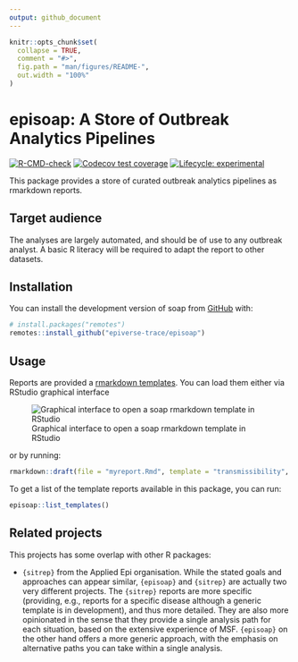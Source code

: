 ```yaml
---
output: github_document
---
```


<!-- README.md is generated from README.Rmd. Please edit that file -->

```r
knitr::opts_chunk$set(
  collapse = TRUE,
  comment = "#>",
  fig.path = "man/figures/README-",
  out.width = "100%"
)
```

# episoap: A Store of Outbreak Analytics Pipelines

<!-- badges: start -->
[![R-CMD-check](https://github.com/epiverse-trace/episoap/actions/workflows/R-CMD-check.yaml/badge.svg)](https://github.com/epiverse-trace/data_pipelines/actions/workflows/R-CMD-check.yaml)
[![Codecov test coverage](https://codecov.io/gh/epiverse-trace/data_pipelines/branch/main/graph/badge.svg)](https://app.codecov.io/gh/epiverse-trace/data_pipelines?branch=main)
[![Lifecycle: experimental](https://img.shields.io/badge/lifecycle-experimental-orange.svg)](https://lifecycle.r-lib.org/articles/stages.html#experimental)
<!-- badges: end -->

This package provides a store of curated outbreak analytics pipelines as 
rmarkdown reports.

## Target audience

The analyses are largely automated, and should be of use to any outbreak
analyst. A basic R literacy will be required to adapt the report to other
datasets.

## Installation

You can install the development version of soap from [GitHub](https://github.com/) with:

``` r
# install.packages("remotes")
remotes::install_github("epiverse-trace/episoap")
```

## Usage

Reports are provided a [rmarkdown templates](https://rstudio.github.io/rstudio-extensions/rmarkdown_templates.html). You can load them either via RStudio graphical interface

![Graphical interface to open a soap rmarkdown template in RStudio](man/figures/template_rstudio.png)

or by running:

```r
rmarkdown::draft(file = "myreport.Rmd", template = "transmissibility", package = "episoap")
```

To get a list of the template reports available in this package, you can run:

```r
episoap::list_templates()
```

## Related projects

This projects has some overlap with other R packages:

- `{sitrep}` from the Applied Epi organisation. While the stated goals and approaches
can appear similar, `{episoap}` and `{sitrep}` are actually two very different
projects. The `{sitrep}` reports are more specific (providing, e.g., reports for
a specific disease although a generic template is in development), and thus more
detailed. They are also more opinionated in the sense that they provide a single
analysis path for each situation, based on the extensive experience of MSF.
`{episoap}` on the other hand offers a more generic approach, with the emphasis
on alternative paths you can take within a single analysis.
